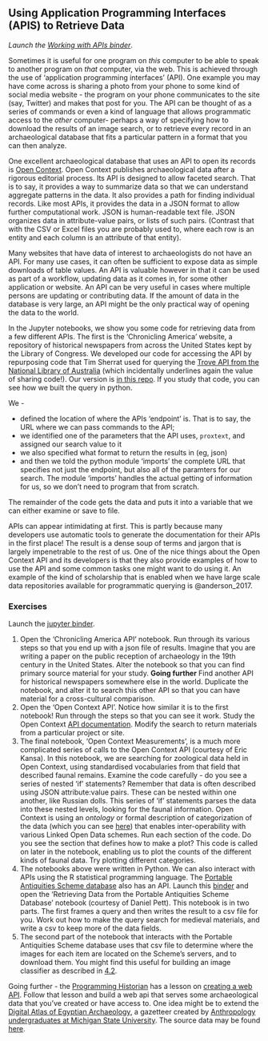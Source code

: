 ## Using Application Programming Interfaces (APIS) to Retrieve Data

<div class = rmdnote> _Launch the [Working with APIs  binder](http://mybinder.org/v2/gh/o-date/open-context-jupyter/master)_. </div>

Sometimes it is useful for one program on _this_ computer to be able to speak to another program on _that_ computer, via the web. This is achieved through the use of 'application programming interfaces' (API). One example you may have come across is sharing a photo from your phone to some kind of social media website - the program on your phone communicates to the site (say, Twitter) and makes that post for you. The API can be thought of as a series of commands or even a kind of language that allows programmatic access to the _other_ computer- perhaps a way of specifying how to download the results of an image search, or to retrieve every record in an archaeological database that fits a particular pattern in a format that you can then analyze.

One excellent archaeological database that uses an API to open its records is [Open Context](http://opencontext.org). Open Context publishes archaeological data after a rigorous editorial process. Its API is designed to allow faceted search. That is to say, it provides a way to summarize data so that we can understand aggregate patterns in the data. It also provides a path for finding individual records. Like most APIs, it provides the data in a JSON format to allow further computational work. JSON is human-readable text file. JSON organizes data in attribute-value pairs, or lists of such pairs. (Contrast that with the CSV or Excel files you are probably used to, where each row is an entity and each column is an attribute of that entity). 

Many websites that have data of interest to archaeologists do not have an API. For many use cases, it can often be sufficient to expose data as simple downloads of table values. An API is valuable however in that it can be used as part of a workflow, updating data as it comes in, for some other application or website. An API can be very useful in cases where multiple persons are updating or contributing data. If the amount of data in the database is very large, an API might be the only practical way of opening the data to the world.

In the Jupyter notebooks, we show you some code for retrieving data from a few different APIs. The first is the 'Chronicling America' website, a repository of historical newspapers from across the United States kept by the Library of Congress. We developed our code for accessing the API by repurposing code that Tim Sherrat used for querying the [Trove API from the National Library of Australia](https://github.com/wragge/ozglam-workbench/blob/master/Trove/1-Introduction-to-the-Trove-API.ipynb) (which incidentally underlines again the value of sharing code!). Our version is [in this repo](https://github.com/o-date/open-context-jupyter/blob/master/notebooks/chronicling%20america%20api.ipynb). If you study that code, you can see how we built the query in python. 

We -

- defined the location of where the APIs 'endpoint' is. That is to say, the URL where we can pass commands to the API;
- we identified one of the parameters that the API uses, `proxtext`, and assigned our search value to it
- we also specified what format to return the results in (eg, json)
- and then we told the python module 'imports' the complete URL that specifies not just the endpoint, but also all of the paramters for our search. The module 'imports' handles the actual getting of information for us, so we don't need to program that from scratch.

The remainder of the code gets the data and puts it into a variable that we can either examine or save to file.

APIs can appear intimidating at first. This is partly because many developers use automatic tools to generate the documentation for their APIs in the first place! The result is a dense soup of terms and jargon that is largely impenetrable to the rest of us. One of the nice things about the Open Context API and its developers is that they also provide examples of how to use the API and some common tasks one might want to do using it. An example of the kind of scholarship that is enabled when we have large scale data repositories available for programmatic querying is @anderson_2017.

### Exercises

Launch the [jupyter binder](http://mybinder.org/v2/gh/o-date/open-context-jupyter/master). 

1. Open the 'Chronicling America API' notebook. Run through its various steps so that you end up with a json file of results. Imagine that you are writing a paper on the public reception of archaeology in the 19th century in the United States. Alter the notebook so that you can find primary source material for your study. **Going further** Find another API for historical newspapers somewhere else in the world. Duplicate the notebook, and alter it to search this other API so that you can have material for a cross-cultural comparison.
2. Open the 'Open Context API'. Notice how similar it is to the first notebook! Run through the steps so that you can see it work. Study the Open Context [API documentation](https://opencontext.org/about/services). Modify the search to return materials from a particular project or site.
3. The final notebook, 'Open Context Measurements', is a much more complicated series of calls to the Open Context API (courtesy of Eric Kansa). In this notebook, we are searching for zoological data held in Open Context, using standardised vocabularies from that field that described faunal remains. Examine the code carefully - do you see a series of nested 'if' statements? Remember that data is often described using JSON attribute:value pairs. These can be nested within one another, like Russian dolls. This series of 'if' statements parses the data into these nested levels, looking for the faunal information. Open Context is using an _ontology_ or formal description of categorization of the data (which you can see [here](https://opencontext.org/vocabularies/open-context-zooarch/)) that enables inter-operability with various Linked Open Data schemes. Run each section of the code. Do you see the section that defines how to make a plot? This code is called on later in the notebook, enabling us to plot the counts of the different kinds of faunal data. Try plotting different categories.
4. The notebooks above were written in Python. We can also interact with APIs using the R statistical programming language. The [Portable Antiquities Scheme database](http://finds.org.uk) also has an API. Launch this [binder](https://mybinder.org/v2/gh/o-date/notebooks-archdata/master) and open the 'Retrieving Data from the Portable Antiquities Scheme Database' notebook (courtesy of Daniel Pett). This notebook is in two parts. The first frames a query and then writes the result to a csv file for you. Work out how to make the query search for medieval materials, and write a csv to keep more of the data fields.
5. The second part of the notebook that interacts with the Portable Antiquities Scheme database uses that csv file to determine where the images for each item are located on the Scheme's servers, and to download them. You might find this useful for building an image classifier as described in [4.2](computer-vision-and-archaeology.html).

Going further - the [Programming Historian](https://programminghistorian.org/) has a lesson on [creating a web API](https://programminghistorian.org/en/lessons/creating-apis-with-python-and-flask). Follow that lesson and build a web api that serves some archaeological data that you've created or have access to. One idea might be to extend the [Digital Atlas of Egyptian Archaeology](https://msu-anthropology.github.io/daea/), a gazetteer created by [Anthropology undergraduates at Michigan State University](http://leadr.msu.edu/projects/fall-2014-3/daea/). The source data may be found [here](https://github.com/msu-anthropology/daea/blob/master/sites-popup.csv). 